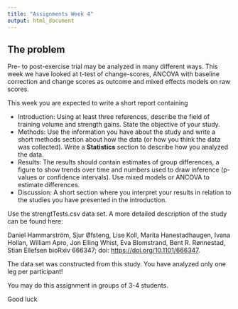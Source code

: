 ```yaml
---
title: "Assignments Week 4"
output: html_document
---
```


## The problem

Pre- to post-exercise trial may be analyzed in many different ways. This week we have looked at t-test of change-scores, ANCOVA with baseline correction and change scores as outcome and mixed effects models on raw scores.

This week you are expected to write a short report containing 

- Introduction: Using at least three references, describe the field of training volume and strength gains. State the objective of your study.
- Methods: Use the information you have about the study and write a short methods section about how the data (or how you think the data was collected). Write a **Statistics** section to describe how you analyzed the data.
- Results: The results should contain estimates of group differences, a figure to show trends over time and numbers used to draw inference (p-values or confidence intervals). Use mixed models or ANCOVA to estimate differences.
- Discussion: A short section where you interpret your results in relation to the studies you have presented in the introduction.

Use the strengtTests.csv data set. A more detailed description of the study can be found here:

Daniel Hammarström, Sjur Øfsteng, Lise Koll, Marita Hanestadhaugen, Ivana Hollan, William Apro, Jon Elling Whist, Eva Blomstrand, Bent R. Rønnestad, Stian Ellefsen
bioRxiv 666347; doi: [https://doi.org/10.1101/666347](https://doi.org/10.1101/666347).

The data set was constructed from this study. You have analyzed only one leg per participant!

You may do this assignment in groups of 3-4 students.

Good luck